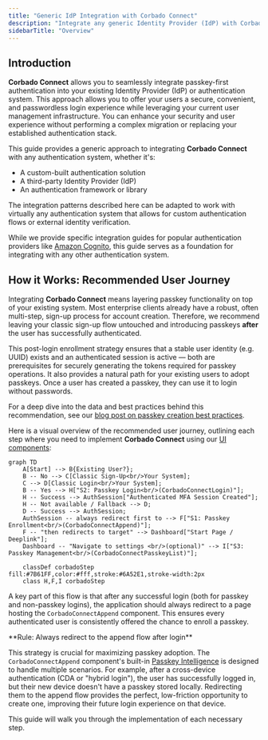 ```yaml
---
title: "Generic IdP Integration with Corbado Connect"
description: "Integrate any generic Identity Provider (IdP) with Corbado Connect. Bring passkey authentication to your users without major system overhauls."
sidebarTitle: "Overview"
---
```



<Demo />

## Introduction

**Corbado Connect** allows you to seamlessly integrate passkey-first authentication into your existing Identity Provider (IdP) or authentication system. This approach allows you to offer your users a secure, convenient, and passwordless login experience while leveraging your current user management infrastructure. You can enhance your security and user experience without performing a complex migration or replacing your established authentication stack.

This guide provides a generic approach to integrating **Corbado Connect** with any authentication system, whether it's:

- A custom-built authentication solution
- A third-party Identity Provider (IdP)
- An authentication framework or library

The integration patterns described here can be adapted to work with virtually any authentication system that allows for custom authentication flows or external identity verification.

While we provide specific integration guides for popular authentication providers like [Amazon Cognito](/corbado-connect/integration/cognito), this guide serves as a foundation for integrating with any other authentication system.

## How it Works: Recommended User Journey

Integrating **Corbado Connect** means layering passkey functionality on top of your existing system. Most enterprise clients already have a robust, often multi-step, sign-up process for account creation. Therefore, we recommend leaving your classic sign-up flow untouched and introducing passkeys **after** the user has successfully authenticated.

This post-login enrollment strategy ensures that a stable user identity (e.g. UUID) exists and an authenticated session is active — both are prerequisites for securely generating the tokens required for passkey operations. It also provides a natural path for your existing users to adopt passkeys. Once a user has created a passkey, they can use it to login without passwords.

For a deep dive into the data and best practices behind this recommendation, see our [blog post on passkey creation best practices](https://www.corbado.com/blog/passkey-creation-best-practices).

Here is a visual overview of the recommended user journey, outlining each step where you need to implement **Corbado Connect** using our [UI components](/corbado-connect/ui-components):

```mermaid
graph TD
    A[Start] --> B{Existing User?};
    B -- No --> C[Classic Sign-Up<br/>Your System];
    C --> D[Classic Login<br/>Your System];
    B -- Yes --> H["S2: Passkey Login<br/>(CorbadoConnectLogin)"];
    H -- Success --> AuthSession["Authenticated MFA Session Created"];
    H -- Not available / Fallback --> D;
    D -- Success --> AuthSession;
    AuthSession -- always redirect first to --> F["S1: Passkey Enrollment<br/>(CorbadoConnectAppend)"];
    F -- "then redirects to target" --> Dashboard["Start Page / Deeplink"];
    Dashboard -- "Navigate to settings <br/>(optional)" --> I["S3: Passkey Management<br/>(CorbadoConnectPasskeyList)"];

    classDef corbadoStep fill:#7B61FF,color:#fff,stroke:#6A52E1,stroke-width:2px
    class H,F,I corbadoStep
```

A key part of this flow is that after any successful login (both for passkey and non-passkey logins), the application should always redirect to a page hosting the `CorbadoConnectAppend` component. This ensures every authenticated user is consistently offered the chance to enroll a passkey.

<Warning>
  **Rule: Always redirect to the append flow after login**

  This strategy is crucial for maximizing passkey adoption. The `CorbadoConnectAppend` component's built-in [Passkey Intelligence](/corbado-connect/features/passkey-intelligence) is designed to handle multiple scenarios. For example, after a cross-device authentication (CDA or "hybrid login"), the user has successfully logged in, but their new device doesn't have a passkey stored locally. Redirecting them to the append flow provides the perfect, low-friction opportunity to create one, improving their future login experience on that device.
</Warning>

This guide will walk you through the implementation of each necessary step.